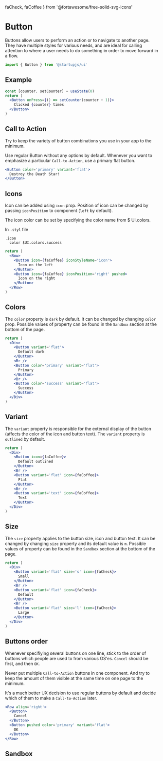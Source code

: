   faCheck,
  faCoffee
} from '@fortawesome/free-solid-svg-icons'

# Button

Buttons allow users to perform an action or to navigate to another page. They have multiple styles for various needs, and are ideal for calling attention to where a user needs to do something in order to move forward in a flow.

```jsx
import { Button } from '@startupjs/ui'
```

## Example

```jsx example
const [counter, setCounter] = useState(0)
return (
  <Button onPress={() => setCounter(counter + 1)}>
    Clicked {counter} times
  </Button>
)
```

## Call to Action

Try to keep the variety of button combinations you use in your app to the minimum.

Use regular Button without any options by default. Whenever you want to emphasize a particular `Call-to-Action`, use a primary flat button.

```jsx example
<Button color='primary' variant='flat'>
  Destroy the Death Star!
</Button>
```

## Icons

Icon can be added using `icon` prop. Position of icon can be changed by passing `iconPosition` to component (`left` by default).

The icon color can be set by specifying the color name from $ UI.colors.

In `.styl` file
```stylus
.icon
  color $UI.colors.success
```

```jsx example
return (
  <Row>
    <Button icon={faCoffee} iconStyleName='icon'>
      Icon on the left
    </Button>
    <Button icon={faCoffee} iconPosition='right' pushed>
      Icon on the right
    </Button>
  </Row>
)
```

## Colors

The `color` property is `dark` by default. It can be changed by changing `color` prop. Possible values of property can be found in the `Sandbox` section at the bottom of the page.


```jsx example
return (
  <Div>
    <Button variant='flat'>
      Default dark
    </Button>
    <Br />
    <Button color='primary' variant='flat'>
      Primary
    </Button>
    <Br />
    <Button color='success' variant='flat'>
      Success
    </Button>
  </Div>
)
```

## Variant

The `variant` property is responsible for the external display of the button (affects the color of the icon and button text). The `variant` property is `outlined` by default.

```jsx example
return (
  <Div>
    <Button icon={faCoffee}>
      Default outlined
    </Button>
    <Br />
    <Button variant='flat' icon={faCoffee}>
      Flat
    </Button>
    <Br />
    <Button variant='text' icon={faCoffee}>
      Text
    </Button>
  </Div>
)
```

## Size

The `size` property applies to the button size, icon and button text. It can be changed by changing `size` property and its default value is `m`. Possible values of property can be found in the `Sandbox` section at the bottom of the page.

```jsx example
return (
  <Div>
    <Button variant='flat' size='s' icon={faCheck}>
      Small
    </Button>
    <Br />
    <Button variant='flat' icon={faCheck}>
      Default
    </Button>
    <Br />
    <Button variant='flat' size='l' icon={faCheck}>
      Large
    </Button>
  </Div>
)
```

## Buttons order

Whenever specifiying several buttons on one line, stick to the order of buttons which people are used to from various OS'es. `Cancel` should be first, and then `OK`.

Never put multiple `Call-to-Action` buttons in one component. And try to keep the amount of them visible at the same time on one page to the minimum.

It's a much better UX decision to use regular buttons by default and decide which of them to make a `Call-to-Action` later.

```jsx example
<Row align='right'>
  <Button>
    Cancel
  </Button>
  <Button pushed color='primary' variant='flat'>
    OK
  </Button>
</Row>
```

## Sandbox

<Sandbox Component={Button} />
